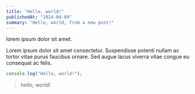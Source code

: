 ```yaml
---
title: "Hello, world!"
publishedAt: "2024-04-09"
summary: "Hello, world, from a new post!"
---
```


lorem ipsum dolor sit amet.

Lorem ipsum dolor sit amet consectetur. Suspendisse potenti nullam ac tortor vitae purus faucibus ornare. Sed augue lacus viverra vitae congue eu consequat ac felis.

```ts
console.log("Hello, world!");
```

> hello, world!
